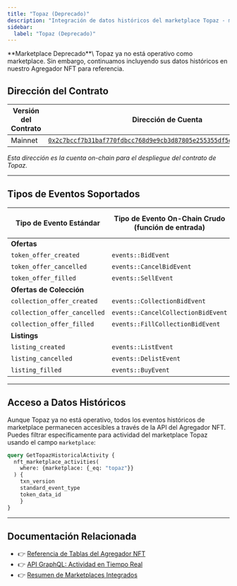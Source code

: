 ```yaml
---
title: "Topaz (Deprecado)"
description: "Integración de datos históricos del marketplace Topaz - marketplace deprecado con soporte de transacciones NFT legacy en agregador"
sidebar:
  label: "Topaz (Deprecado)"
---
```



<Aside type="caution">
  **Marketplace Deprecado**\
  Topaz ya no está operativo como marketplace. Sin embargo, continuamos incluyendo sus datos históricos en nuestro Agregador NFT para referencia.
</Aside>

## Dirección del Contrato

| Versión del Contrato | Dirección de Cuenta                                                                                                                                                                                                       |
| -------------------- | --------------------------------------------------------------------------------------------------------------------------------------------------------------------------------------------------------------------- |
| Mainnet              | [`0x2c7bccf7b31baf770fdbcc768d9e9cb3d87805e255355df5db32ac9a669010a2`](https://explorer.aptoslabs.com/account/0x2c7bccf7b31baf770fdbcc768d9e9cb3d87805e255355df5db32ac9a669010a2/modules/code/events?network=mainnet) |

_Esta dirección es la cuenta on-chain para el despliegue del contrato de Topaz._

***

## Tipos de Eventos Soportados

| Tipo de Evento Estándar     | Tipo de Evento On-Chain Crudo (función de entrada) | Versión de Txn de Ejemplo                                                  |
| ---------------------------- | ---------------------------------------- | --------------------------------------------------------------------------- |
| **Ofertas**                  |                                          |                                                                             |
| `token_offer_created`        | `events::BidEvent`                       | [1645629583](https://explorer.aptoslabs.com/txn/1645629583?network=mainnet) |
| `token_offer_cancelled`      | `events::CancelBidEvent`                 | [86119627](https://explorer.aptoslabs.com/txn/86119627?network=mainnet)     |
| `token_offer_filled`         | `events::SellEvent`                      | [984827420](https://explorer.aptoslabs.com/txn/984827420?network=mainnet)   |
| **Ofertas de Colección**     |                                          |                                                                             |
| `collection_offer_created`   | `events::CollectionBidEvent`             | [85566357](https://explorer.aptoslabs.com/txn/85566357?network=mainnet)     |
| `collection_offer_cancelled` | `events::CancelCollectionBidEvent`       | [2787969](https://explorer.aptoslabs.com/txn/2787969?network=mainnet)       |
| `collection_offer_filled`    | `events::FillCollectionBidEvent`         | [2367804069](https://explorer.aptoslabs.com/txn/2367804069?network=mainnet) |
| **Listings**                 |                                          |                                                                             |
| `listing_created`            | `events::ListEvent`                      | [1964348978](https://explorer.aptoslabs.com/txn/1964348978?network=mainnet) |
| `listing_cancelled`          | `events::DelistEvent`                    | [2331658551](https://explorer.aptoslabs.com/txn/2331658551?network=mainnet) |
| `listing_filled`             | `events::BuyEvent`                       | [2379182335](https://explorer.aptoslabs.com/txn/2379182335?network=mainnet) |

***

## Acceso a Datos Históricos

Aunque Topaz ya no está operativo, todos los eventos históricos de marketplace permanecen accesibles a través de la API del Agregador NFT. Puedes filtrar específicamente para actividad del marketplace Topaz usando el campo `marketplace`:

```graphql
query GetTopazHistoricalActivity {
  nft_marketplace_activities(
    where: {marketplace: {_eq: "topaz"}}
  ) {
    txn_version
    standard_event_type
    token_data_id
    }
}
```

***

## Documentación Relacionada

- 👉 [Referencia de Tablas del Agregador NFT](/es/build/indexer/nft-aggregator/nft-aggregator-table)
- 👉 [API GraphQL: Actividad en Tiempo Real](/es/build/indexer/nft-aggregator/graphql-api)
- 👉 [Resumen de Marketplaces Integrados](/es/build/indexer/nft-aggregator/marketplaces)
